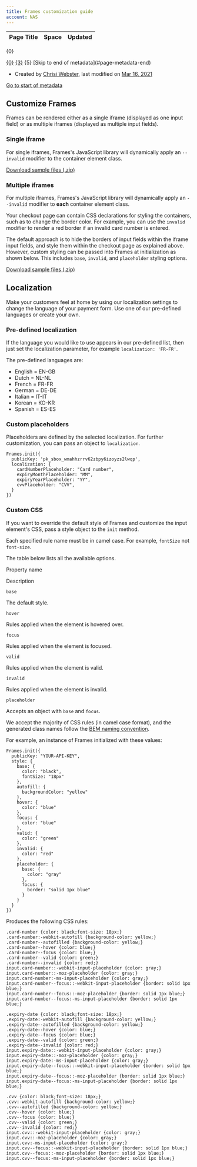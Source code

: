 ```yaml
---
title: Frames customization guide
account: NAS
---
```


<table class="aui"> <thead> <tr class="header"> <th class="search-result-title">Page Title</th> <th class="search-result-space">Space</th> <th class="search-result-date">Updated</th> </tr> </thead> </table> <p class="search-result-count">{0}</p> <tr class="search-result"> <td class="search-result-title"><a href="{1}" class="content-type-{2}"><span>{0}</span></a></td> <td class="search-result-space"><a class="space" href="/display/{4}/" title="{3}">{3}</a></td> <td class="search-result-date"><span class="date" title="{6}">{5}</span></td> </tr> [Skip to end of metadata](#page-metadata-end)

*   Created by [Chrisi Webster](    /display/~chrisiwebster
    ), last modified on [Mar 16, 2021](/pages/diffpagesbyversion.action?pageId=20120924&selectedPageVersions=1&selectedPageVersions=2 "Show changes")

[Go to start of metadata](#page-metadata-start)

Customize Frames
----------------

Frames can be rendered either as a single iframe (displayed as one input field) or as multiple iframes (displayed as multiple input fields).

### Single iframe

For single iframes, Frames's JavaScript library will dynamically apply an `--invalid` modifier to the container element class.

  
[Download sample files (.zip)](https://assets.checkout.com/docs/downloads/single_iframe_new.zip)

### Multiple iframes

For multiple iframes, Frames's JavaScript library will dynamically apply an `--invalid` modifier to **each** container element class.

Your checkout page can contain CSS declarations for styling the containers, such as to change the border color. For example, you can use the `invalid` modifier to render a red border if an invalid card number is entered.

The default approach is to hide the borders of input fields within the iframe input fields, and style them within the checkout page as explained above. However, custom styling can be passed into Frames at initialization as shown below. This includes `base`, `invalid`, and `placeholder` styling options.

  
[Download sample files (.zip)](https://assets.checkout.com/docs/downloads/multi_iframes_new.zip)

Localization
------------

Make your customers feel at home by using our localization settings to change the language of your payment form. Use one of our pre-defined languages or create your own.

### Pre-defined localization

If the language you would like to use appears in our pre-defined list, then just set the localization parameter, for example `localization: 'FR-FR'`.

The pre-defined languages are:

*   English = EN-GB
*   Dutch = NL-NL
*   French = FR-FR
*   German = DE-DE
*   Italian = IT-IT
*   Korean = KO-KR
*   Spanish = ES-ES

### Custom placeholders

Placeholders are defined by the selected localization. For further customization, you can pass an object to `localization`.

    Frames.init({
      publicKey: 'pk_sbox_wmahhzrrv62zbpy6izoyzs2lwqp',
      localization: {
        cardNumberPlaceholder: "Card number",
        expiryMonthPlaceholder: "MM",
        expiryYearPlaceholder: "YY",
        cvvPlaceholder: "CVV",
      }
    })

### Custom CSS

If you want to override the default style of Frames and customize the input element's CSS, pass a style object to the `init` method.

Each specified rule name must be in camel case. For example, `fontSize` not `font-size`.

The table below lists all the available options.

Property name

Description

`base`

The default style.

`hover`

Rules applied when the element is hovered over.

`focus`

Rules applied when the element is focused.

`valid`

Rules applied when the element is valid.

`invalid`

Rules applied when the element is invalid.

`placeholder`

Accepts an object with `base` and `focus`.

We accept the majority of CSS rules (in camel case format), and the generated class names follow the [BEM naming convention](http://getbem.com/naming/).

For example, an instance of Frames initialized with these values:

    Frames.init({
      publicKey: "YOUR-API-KEY",
      style: {
        base: {
          color: "black",
          fontSize: "18px"
        },
        autofill: {
          backgroundColor: "yellow"
        },
        hover: {
          color: "blue"
        },
        focus: {
          color: "blue"
        },
        valid: {
          color: "green"
        },
        invalid: {
          color: "red"
        },
        placeholder: {
          base: {
            color: "gray"
          },
          focus: {
            border: "solid 1px blue"
          }
        }
      }
    })

Produces the following CSS rules:

    .card-number {color: black;font-size: 18px;}
    .card-number:-webkit-autofill {background-color: yellow;}
    .card-number--autofilled {background-color: yellow;}
    .card-number--hover {color: blue;}
    .card-number--focus {color: blue;}
    .card-number--valid {color: green;}
    .card-number--invalid {color: red;}
    input.card-number::-webkit-input-placeholder {color: gray;}
    input.card-number::-moz-placeholder {color: gray;}
    input.card-number:-ms-input-placeholder {color: gray;}
    input.card-number--focus::-webkit-input-placeholder {border: solid 1px blue;}
    input.card-number--focus::-moz-placeholder {border: solid 1px blue;}
    input.card-number--focus:-ms-input-placeholder {border: solid 1px blue;}
    
    .expiry-date {color: black;font-size: 18px;}
    .expiry-date:-webkit-autofill {background-color: yellow;}
    .expiry-date--autofilled {background-color: yellow;}
    .expiry-date--hover {color: blue;}
    .expiry-date--focus {color: blue;}
    .expiry-date--valid {color: green;}
    .expiry-date--invalid {color: red;}
    input.expiry-date::-webkit-input-placeholder {color: gray;}
    input.expiry-date::-moz-placeholder {color: gray;}
    input.expiry-date:-ms-input-placeholder {color: gray;}
    input.expiry-date--focus::-webkit-input-placeholder {border: solid 1px blue;}
    input.expiry-date--focus::-moz-placeholder {border: solid 1px blue;}
    input.expiry-date--focus:-ms-input-placeholder {border: solid 1px blue;}
    
    .cvv {color: black;font-size: 18px;}
    .cvv:-webkit-autofill {background-color: yellow;}
    .cvv--autofilled {background-color: yellow;}
    .cvv--hover {color: blue;}
    .cvv--focus {color: blue;}
    .cvv--valid {color: green;}
    .cvv--invalid {color: red;}
    input.cvv::-webkit-input-placeholder {color: gray;}
    input.cvv::-moz-placeholder {color: gray;}
    input.cvv:-ms-input-placeholder {color: gray;}
    input.cvv--focus::-webkit-input-placeholder {border: solid 1px blue;}
    input.cvv--focus::-moz-placeholder {border: solid 1px blue;}
    input.cvv--focus:-ms-input-placeholder {border: solid 1px blue;}
